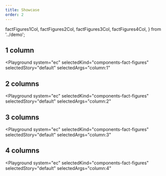 ```yaml
---
title: Showcase
order: 2
---
```



  factFigures1Col,
  factFigures2Col,
  factFigures3Col,
  factFigures4Col,
} from '../demo';

## 1 column

<Playground
  system="ec"
  selectedKind="components-fact-figures"
  selectedStory="default"
  selectedArgs="column:1"
>
  <Html markup={factFigures1Col} />
</Playground>

## 2 columns

<Playground
  system="ec"
  selectedKind="components-fact-figures"
  selectedStory="default"
  selectedArgs="column:2"
>
  <Html markup={factFigures2Col} />
</Playground>

## 3 columns

<Playground
  system="ec"
  selectedKind="components-fact-figures"
  selectedStory="default"
  selectedArgs="column:3"
>
  <Html markup={factFigures3Col} />
</Playground>

## 4 columns

<Playground
  system="ec"
  selectedKind="components-fact-figures"
  selectedStory="default"
  selectedArgs="column:4"
>
  <Html markup={factFigures4Col} />
</Playground>
